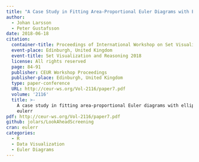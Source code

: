 ```yaml
---
title: "A Case Study in Fitting Area-Proportional Euler Diagrams with Ellipses Using eulerr"
author:
  - Johan Larsson
  - Peter Gustafsson
date: 2018-06-18
citation:
  container-title: Proceedings of International Workshop on Set Visualization and Reasoning
  event-place: Edinburgh, United Kingdom
  event-title: Set Visualization and Reasoning 2018
  license: All rights reserved
  page: 84-91
  publisher: CEUR Workshop Proceedings
  publisher-place: Edinburgh, United Kingdom
  type: paper-conference
  URL: http://ceur-ws.org/Vol-2116/paper7.pdf
  volume: '2116'
  title: >-
    A case study in fitting area-proportional Euler diagrams with ellipses using
    eulerr
pdf: http://ceur-ws.org/Vol-2116/paper7.pdf
github: jolars/LookAheadScreening
cran: eulerr
categories:
  - R
  - Data Visualization
  - Euler Diagrams
---
```


